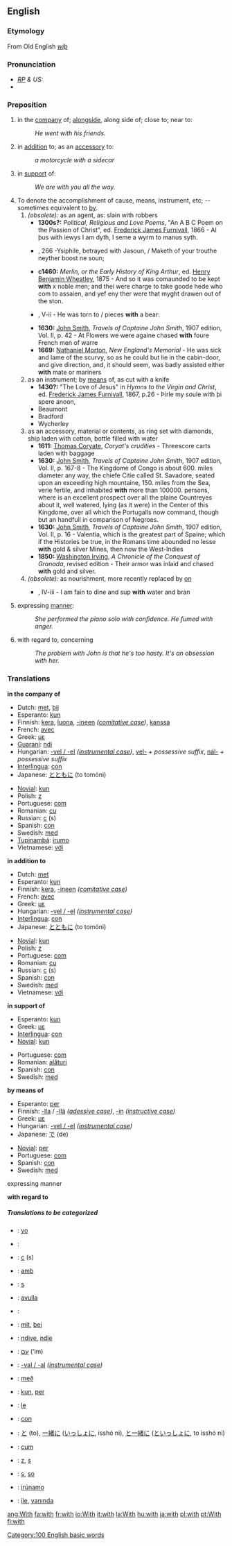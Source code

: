==English==

{{rank|was|he|his|11|with|is|it|for}}

===Etymology===
From Old English ''[[wiþ]]''

===Pronunciation===
* ''[[RP]] & US:'' {{IPA|/wɪð/, /wɪθ/}}
*{{audio|en-us-with.ogg|Audio (US)}}

===Preposition===
#in the [[company]] of; [[alongside]], along side of; close to; near to:
#:''He went with his friends.''
#in [[addition]] to; as an [[accessory]] to:
#:''a motorcycle with a sidecar''
#in [[support]] of:
#:''We are with you all the way.''
#To denote the accomplishment of cause, means, instrument, etc; -- sometimes equivalent to [[by]].
## ''(obsolete):'' as an agent, as: slain with robbers
##*'''1300s?:''' ''Political, Religious and Love Poems'', "An A B C Poem on the Passion of Christ", ed. [[w:Frederick James Furnivall|Frederick James Furnivall]], 1866 - Al þus with iewys I am dyth, I seme a wyrm to manus syth.
##*{{RQ:Chaucer Women Balade}}, 266 -Ysiphile, betrayed with Jasoun, / Maketh of your trouthe neyther boost ne soun;
##*'''c1460:''' ''Merlin, or the Early History of King Arthur'', ed. [[w:Henry Benjamin Wheatley|Henry Benjamin Wheatley]], 1875 - And so it was comaunded to be kept '''with''' x noble men; and thei were charge to take goode hede who com to assaien, and yef eny ther were that myght drawen out of the ston.
##*{{RQ:Shakespeare Winter}}, V-ii - He was torn to / pieces '''with''' a bear:
##*'''1630:''' [[w:John Smith of Jamestown|John Smith]], ''Travels of Captaine John Smith'', 1907 edition, Vol. II, p. 42 - At Flowers we were againe chased '''with''' foure French men of warre
##*'''1669:''' [[w:Nathaniel Morton|Nathaniel Morton]], ''New England's Memorial'' - He was sick and lame of the scurvy, so as he could but lie in the cabin-door, and give direction, and, it should seem, was badly assisted either '''with''' mate or mariners
##as an instrument; by [[means]] of, as cut with a knife
##*'''1430?:''' "The Love of Jesus" in ''Hymns to the Virgin and Christ'', ed. [[w:Frederick James Furnivall|Frederick James Furnivall]], 1867, p.26 - Þirle my soule with þi spere anoon,
##*Beaumont
##*Bradford
##*Wycherley
##as an accessory, material or contents, as ring set with diamonds, ship laden with cotton, bottle filled with water
##*'''1611:''' [[w:Thomas Coryate|Thomas Coryate]], ''Coryat's crudities'' - Threescore carts laden with baggage
##*'''1630:''' [[w:John Smith of Jamestown|John Smith]], ''Travels of Captaine John Smith'', 1907 edition, Vol. II, p. 167-8 - The Kingdome of Congo is about 600. miles diameter any way, the chiefe Citie called St. Savadore, seated upon an exceeding high mountaine, 150. miles from the Sea, verie fertile, and inhabited '''with''' more than 100000. persons, where is an excellent prospect over all the plaine Countreyes about it, well watered, lying (as it were) in the Center of this Kingdome, over all which the Portugalls now command, though but an handfull in comparison of Negroes.
##*'''1630:''' [[w:John Smith of Jamestown|John Smith]], ''Travels of Captaine John Smith'', 1907 edition, Vol. II, p. 16 - Valentia, which is the greatest part of Spaine; which if the Histories be true, in the Romans time abounded no lesse '''with''' gold & silver Mines, then now the West-Indies 
##*'''1850:''' [[w:Washington Irving|Washington Irving]], ''A Chronicle of the Conquest of Granada'', revised edition - Their armor was inlaid and chased '''with''' gold and silver.
## ''(obsolete):'' as nourishment, more recently replaced by [[on]]
##* {{RQ:Shakespeare Measure}}, IV-iii - I am fain to dine and sup '''with''' water and bran
# expressing [[manner]]:
#:''She performed the piano solo with confidence. He fumed with anger.''
# with regard to, concerning
#:''The problem with John is that he's too hasty. It's an obsession with her.''

===Translations===
;'''in the company of''' 
{{top}}
*Dutch: [[met#Dutch|met]], [[bij]]
*Esperanto: [[kun]]
*Finnish: [[kera]], [[luona]], [[-ineen]] ''([[comitative case]])'', [[kanssa]]
*French: [[avec]]
*Greek: [[με]]
*[[Guaraní]]: [[ndi]]
*Hungarian: [[-vel|-vel / -el]] ''([[instrumental case]])'', [[vel-]] ''+ possessive suffix'', [[nál-]] ''+ possessive suffix''
*[[Interlingua]]: [[con]]
*Japanese: [[とともに]] (to tomóni)
{{mid}}
*[[Novial]]: [[kun]]
*Polish: [[z#Polish|z]]
*Portuguese: [[com#Portuguese|com]]
*Romanian: [[cu]]
*Russian: [[с#Russian|с]] (s)
*Spanish: [[con#Spanish|con]]
*Swedish: [[med#Swedish|med]]
*[[Tupinambá]]: [[irumo]]
*Vietnamese: [[với]]
{{bottom}}

;'''in addition to'''
{{top}}
*Dutch: [[met#Dutch|met]]
*Esperanto: [[kun]]
*Finnish: [[kera]], [[-ineen]] ''([[comitative case]])''
*French: [[avec]]
*Greek: [[με]]
*Hungarian: [[-vel|-vel / -el]] ''([[instrumental case]])''
*[[Interlingua]]: [[con]]
*Japanese: [[とともに]] (to tomóni)
{{mid}}
*[[Novial]]: [[kun]]
*Polish: [[z#Polish|z]]
*Portuguese: [[com#Portuguese|com]]
*Romanian: [[cu]]
*Russian: [[с#Russian|с]] (s)
*Spanish: [[con#Spanish|con]]
*Swedish: [[med#Swedish|med]]
*Vietnamese: [[với]]
{{bottom}}

;'''in support of''' 
{{top}}
*Esperanto: [[kun]]
*Greek: [[με]]
*[[Interlingua]]: [[con]]
*[[Novial]]: [[kun]]
{{mid}}
*Portuguese: [[com#Portuguese|com]]
*Romanian: [[alături]]
*Spanish: [[con#Spanish|con]]
*Swedish: [[med#Swedish|med]]
{{bottom}}

;'''by means of'''
{{top}}
*Esperanto: [[per]]
*Finnish: [[-lla]] / [[-llä]] ''([[adessive case]])'', [[-in]] ''([[instructive case]])''
*Greek: [[με]]
*Hungarian: [[-vel|-vel / -el]] ''([[instrumental case]])''
*Japanese: [[で]] (de)
{{mid}}
*[[Novial]]: [[per]]
*Portuguese: [[com#Portuguese|com]]
*Spanish: [[con#Spanish|con]]
*Swedish: [[med#Swedish|med]]
{{bottom}}

;expressing manner 
{{top}}
{{mid}}
{{bottom}}

;'''with regard to'''
{{top}}
{{mid}}
{{bottom}}

=====Translations to be categorized=====
{{checktrans}}

*{{ttbc|Amuzgo}}: [[yo#Amuzgo|yo]]
*{{ttbc|Arabic}}: {{ARchar|[[مع]]}} {{Unicode|[[maʕa]]}}
*{{ttbc|Bulgarian}}: [[с#Bulgarian|с]] (s)
*{{ttbc|Catalan}}: [[amb]]
*{{ttbc|Czech}}: [[s#Czech|s]]
*{{ttbc|Finnish}}: [[apu|avulla]]
*{{ttbc|French}}: 
*{{ttbc|German}}: [[mit]], [[bei]]
*{{ttbc|Guaraní}}: [[ndive]], [[ndie]]
*{{ttbc|Hebrew}}: [[עם]] (‘im)
*{{ttbc|Hungarian}}: [[-vel|-val / -al]] ''([[instrumental case]])''
*{{ttbc|Icelandic}}: [[með]]
*{{ttbc|Ido}}: [[kun]], [[per]]
*{{ttbc|Irish}}: [[le#Irish|le]]
*{{ttbc|Italian}}: [[con#Italian|con]]
*{{ttbc|Japanese}}: [[と]] (to), [[一緒に]] ([[いっしょに]], isshó ni), [[と一緒に]] ([[といっしょに]], to isshó ni)
*{{ttbc|Latin}}: [[cum#Latin|cum]]
*{{ttbc|Slovene}}: [[z#Slovene|z]], [[s#Slovene|s]]
*{{ttbc|Slovak}}: [[s#Slovak|s]], [[so#Slovak|so]]
*{{ttbc|Tupinambá}}: [[irúnamo]]
*{{ttbc|Turkish}}: [[ile]], [[yanında]]


[[Category:100 English basic words]]
[[ang:With]]
[[fa:with]]
[[fr:with]]
[[io:With]]
[[it:with]]
[[la:With]]
[[hu:with]]
[[ja:with]]
[[pl:with]]
[[pt:With]]
[[fi:with]]